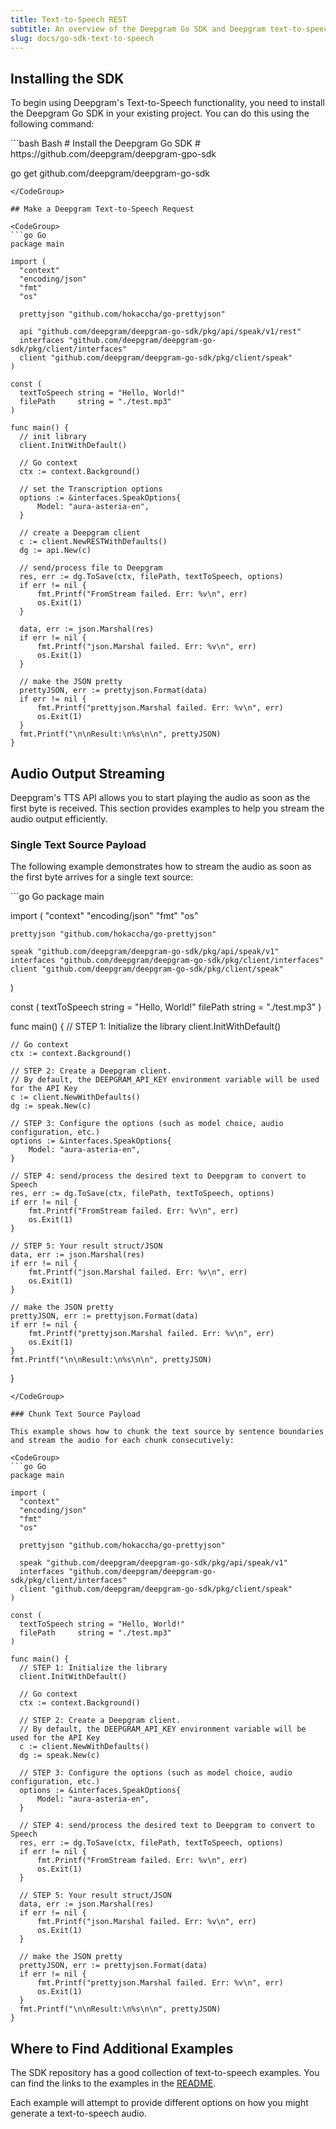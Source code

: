 ```yaml
---
title: Text-to-Speech REST
subtitle: An overview of the Deepgram Go SDK and Deepgram text-to-speech.
slug: docs/go-sdk-text-to-speech
---
```



## Installing the SDK

To begin using Deepgram's Text-to-Speech functionality, you need to install the Deepgram Go SDK in your existing project. You can do this using the following command:

<CodeGroup>
  ```bash Bash
  # Install the Deepgram Go SDK
  # https://github.com/deepgram/deepgram-gpo-sdk

  go get github.com/deepgram/deepgram-go-sdk
  ```
</CodeGroup>

## Make a Deepgram Text-to-Speech Request

<CodeGroup>
  ```go Go
  package main

  import (
  	"context"
  	"encoding/json"
  	"fmt"
  	"os"

  	prettyjson "github.com/hokaccha/go-prettyjson"

  	api "github.com/deepgram/deepgram-go-sdk/pkg/api/speak/v1/rest"
  	interfaces "github.com/deepgram/deepgram-go-sdk/pkg/client/interfaces"
  	client "github.com/deepgram/deepgram-go-sdk/pkg/client/speak"
  )

  const (
  	textToSpeech string = "Hello, World!"
  	filePath     string = "./test.mp3"
  )

  func main() {
  	// init library
  	client.InitWithDefault()

  	// Go context
  	ctx := context.Background()

  	// set the Transcription options
  	options := &interfaces.SpeakOptions{
  		Model: "aura-asteria-en",
  	}

  	// create a Deepgram client
  	c := client.NewRESTWithDefaults()
  	dg := api.New(c)

  	// send/process file to Deepgram
  	res, err := dg.ToSave(ctx, filePath, textToSpeech, options)
  	if err != nil {
  		fmt.Printf("FromStream failed. Err: %v\n", err)
  		os.Exit(1)
  	}

  	data, err := json.Marshal(res)
  	if err != nil {
  		fmt.Printf("json.Marshal failed. Err: %v\n", err)
  		os.Exit(1)
  	}

  	// make the JSON pretty
  	prettyJSON, err := prettyjson.Format(data)
  	if err != nil {
  		fmt.Printf("prettyjson.Marshal failed. Err: %v\n", err)
  		os.Exit(1)
  	}
  	fmt.Printf("\n\nResult:\n%s\n\n", prettyJSON)
  }
  ```
</CodeGroup>

## Audio Output Streaming

Deepgram's TTS API allows you to start playing the audio as soon as the first byte is received. This section provides examples to help you stream the audio output efficiently.

### Single Text Source Payload

The following example demonstrates how to stream the audio as soon as the first byte arrives for a single text source:

<CodeGroup>
  ```go Go
  package main

  import (
  	"context"
  	"encoding/json"
  	"fmt"
  	"os"

  	prettyjson "github.com/hokaccha/go-prettyjson"

  	speak "github.com/deepgram/deepgram-go-sdk/pkg/api/speak/v1"
  	interfaces "github.com/deepgram/deepgram-go-sdk/pkg/client/interfaces"
  	client "github.com/deepgram/deepgram-go-sdk/pkg/client/speak"
  )

  const (
  	textToSpeech string = "Hello, World!"
  	filePath     string = "./test.mp3"
  )

  func main() {
    // STEP 1: Initialize the library
    client.InitWithDefault()

  	// Go context
  	ctx := context.Background()

    // STEP 2: Create a Deepgram client.
    // By default, the DEEPGRAM_API_KEY environment variable will be used for the API Key
  	c := client.NewWithDefaults()
  	dg := speak.New(c)
    
   	// STEP 3: Configure the options (such as model choice, audio configuration, etc.)
  	options := &interfaces.SpeakOptions{
  		Model: "aura-asteria-en",
  	}

    // STEP 4: send/process the desired text to Deepgram to convert to Speech
  	res, err := dg.ToSave(ctx, filePath, textToSpeech, options)
  	if err != nil {
  		fmt.Printf("FromStream failed. Err: %v\n", err)
  		os.Exit(1)
  	}

    // STEP 5: Your result struct/JSON
  	data, err := json.Marshal(res)
  	if err != nil {
  		fmt.Printf("json.Marshal failed. Err: %v\n", err)
  		os.Exit(1)
  	}

  	// make the JSON pretty
  	prettyJSON, err := prettyjson.Format(data)
  	if err != nil {
  		fmt.Printf("prettyjson.Marshal failed. Err: %v\n", err)
  		os.Exit(1)
  	}
  	fmt.Printf("\n\nResult:\n%s\n\n", prettyJSON)
  }
  ```
</CodeGroup>

### Chunk Text Source Payload

This example shows how to chunk the text source by sentence boundaries and stream the audio for each chunk consecutively:

<CodeGroup>
  ```go Go
  package main

  import (
  	"context"
  	"encoding/json"
  	"fmt"
  	"os"

  	prettyjson "github.com/hokaccha/go-prettyjson"

  	speak "github.com/deepgram/deepgram-go-sdk/pkg/api/speak/v1"
  	interfaces "github.com/deepgram/deepgram-go-sdk/pkg/client/interfaces"
  	client "github.com/deepgram/deepgram-go-sdk/pkg/client/speak"
  )

  const (
  	textToSpeech string = "Hello, World!"
  	filePath     string = "./test.mp3"
  )

  func main() {
    // STEP 1: Initialize the library
    client.InitWithDefault()

  	// Go context
  	ctx := context.Background()

    // STEP 2: Create a Deepgram client.
    // By default, the DEEPGRAM_API_KEY environment variable will be used for the API Key
  	c := client.NewWithDefaults()
  	dg := speak.New(c)
    
   	// STEP 3: Configure the options (such as model choice, audio configuration, etc.)
  	options := &interfaces.SpeakOptions{
  		Model: "aura-asteria-en",
  	}

    // STEP 4: send/process the desired text to Deepgram to convert to Speech
  	res, err := dg.ToSave(ctx, filePath, textToSpeech, options)
  	if err != nil {
  		fmt.Printf("FromStream failed. Err: %v\n", err)
  		os.Exit(1)
  	}

    // STEP 5: Your result struct/JSON
  	data, err := json.Marshal(res)
  	if err != nil {
  		fmt.Printf("json.Marshal failed. Err: %v\n", err)
  		os.Exit(1)
  	}

  	// make the JSON pretty
  	prettyJSON, err := prettyjson.Format(data)
  	if err != nil {
  		fmt.Printf("prettyjson.Marshal failed. Err: %v\n", err)
  		os.Exit(1)
  	}
  	fmt.Printf("\n\nResult:\n%s\n\n", prettyJSON)
  }
  ```
</CodeGroup>

## Where to Find Additional Examples

The SDK repository has a good collection of text-to-speech examples. You can find the links to the examples in the [README](https://github.com/deepgram/deepgram-go-sdk/blob/main/README.md).

Each example will attempt to provide different options on how you might generate a text-to-speech audio.
